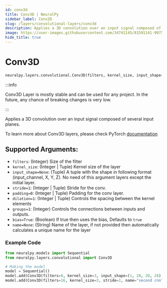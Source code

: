 ```yaml
---
id: conv3d
title: Conv3D | NeuralPy
sidebar_label: Conv2D
slug: /layers/convolutional-layers/conv3d
description: Applies a 3D convolution over an input signal composed of several input planes
image: https://user-images.githubusercontent.com/34741145/81591141-99752900-93d9-11ea-9ef6-cc2c68daaa19.png
hide_title: true
---
```


# Conv3D

```python
neuralpy.layers.convolutional.Conv3D(filters, kernel_size, input_shape=None, stride=1, padding=0, dilation=1, groups=1, bias=True, name=None)
```

:::info

Conv3D Layer is mostly stable and can be used for any project. In the future, any chance of breaking changes is very low.

:::

Applies a 3D convolution over an input signal composed of several input planes.

To learn more about Conv3D layers, please check PyTorch [documentation](https://pytorch.org/docs/stable/nn.html#conv3d)

## Supported Arguments:

- `filters`: (Integer) Size of the filter
- `kernel_size`: (Integer | Tuple) Kernel size of the layer
- `input_shape=None`: (Tuple) A tuple with the shape in following format (input_channel, X, Y, Z). No need of this argument layers except the initial layer.
- `stride=1`: (Integer | Tuple) Stride for the conv.
- `padding=0`: (Integer | Tuple) Padding for the conv layer.
- `dilation=1`: (Integer | Tuple) Controls the spacing between the kernel elements
- `groups=1`: (Integer) Controls the connections between inputs and outputs.
- `bias=True`: (Boolean) If true then uses the bias, Defaults to `true`
- `name=None`: (String) Name of the layer, if not provided then automatically calculates a unique name for the layer

### Example Code

```python
from neuralpy.models import Sequential
from neuralpy.layers.convolutional import Conv3D

# Making the model
model = Sequential()
model.add(Conv3D(filters=8, kernel_size=3, input_shape=(1, 28, 28, 28), stride=1, name="first cnn"))
model.add(Conv3D(filters=16, kernel_size=3, stride=1, name="second cnn"))
```

